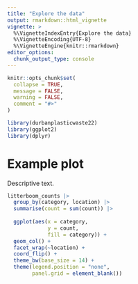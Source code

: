 ```yaml
---
title: "Explore the data"
output: rmarkdown::html_vignette
vignette: >
  %\VignetteIndexEntry{Explore the data}
  %\VignetteEncoding{UTF-8}
  %\VignetteEngine{knitr::rmarkdown}
editor_options: 
  chunk_output_type: console
---
```


```r
knitr::opts_chunk$set(
  collapse = TRUE,
  message = FALSE,
  warning = FALSE, 
  comment = "#>"
)
```

```r
library(durbanplasticwaste22)
library(ggplot2)
library(dplyr)
```

# Example plot

Descriptive text.

```r

litterboom_counts |> 
  group_by(category, location) |> 
  summarise(count = sum(count)) |> 
  
  ggplot(aes(x = category,
             y = count,
             fill = category)) +
  geom_col() +
  facet_wrap(~location) +
  coord_flip() +
  theme_bw(base_size = 14) +
  theme(legend.position = "none",
        panel.grid = element_blank()) 


```
